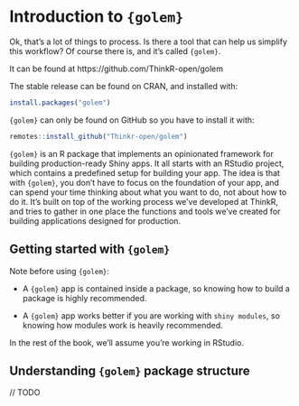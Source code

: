 # Introduction to `{golem}` {#golem}

Ok, that’s a lot of things to process. 
Is there a tool that can help us simplify this workflow? 
Of course there is, and it’s called `{golem}`.

It can be found at https://github.com/ThinkR-open/golem

The stable release can be found on CRAN, and installed with:

```r
install.packages("golem")
```


`{golem}` can only be found on GitHub so you have to install it with:

```r
remotes::install_github("Thinkr-open/golem")
```

`{golem}` is an R package that implements an opinionated framework for building production-ready Shiny apps. 
It all starts with an RStudio project, which contains a predefined setup for building your app. 
The idea is that with `{golem}`, you don’t have to focus on the foundation of your app, and can spend your time thinking about what you want to do, not about how to do it. 
It’s built on top of the working process we’ve developed at ThinkR, and tries to gather in one place the functions and tools we’ve created for building applications designed for production.

## Getting started with `{golem}`

Note before using `{golem}`: 

- A `{golem}` app is contained inside a package, so knowing how to build a package is highly recommended. 

- A `{golem}` app works better if you are working with `shiny modules`, so knowing how modules work is heavily recommended.

In the rest of the book, we'll assume you're working in RStudio. 

## Understanding `{golem}` package structure

// TODO
